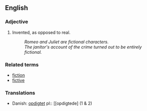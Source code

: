 == English ==

=== Adjective ===

# Invented, as opposed to real.
#: ''Romeo and Juliet are fictional characters.''
#: ''The janitor's account of the crime turned out to be entirely fictional.''

=== Related terms ===

*[[fiction]]
*[[fictive]]

===Translations===
*Danish: [[opdigtet]] pl:: [[opdigtede] (1 & 2)